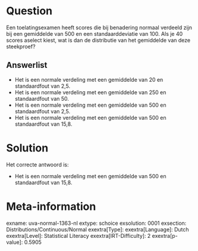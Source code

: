 Question
========

Een toelatingsexamen heeft scores die bij benadering normaal verdeeld
zijn bij een gemiddelde van 500 en een standaarddeviatie van 100. Als je
40 scores aselect kiest, wat is dan de distributie van het gemiddelde
van deze steekproef?

Answerlist
----------

* Het is een normale verdeling met een gemiddelde van 20 en standaardfout van 2,5.
* Het is een normale verdeling met een gemiddelde van 250 en standaardfout van 50.
* Het is een normale verdeling met een gemiddelde van 500 en standaardfout van 2,5.
* Het is een normale verdeling met een gemiddelde van 500 en standaardfout van 15,8.

Solution
========

Het correcte antwoord is: 

* Het is een normale verdeling met een gemiddelde van 500 en standaardfout van 15,8.

Meta-information
================
exname: uva-normal-1363-nl
extype: schoice
exsolution: 0001
exsection: Distributions/Continuous/Normal
exextra[Type]: 
exextra[Language]: Dutch
exextra[Level]: Statistical Literacy
exextra[IRT-Difficulty]: 2
exextra[p-value]: 0.5905
